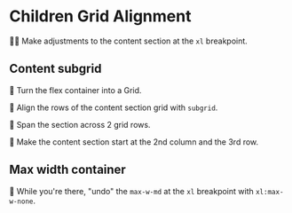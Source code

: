 # Children Grid Alignment

<EpicVideo url="https://www.epicweb.dev/workshops/pixel-perfect-figma-to-tailwind/subgrid-alignment/aligning-elements-with-parent-grid-using-subgrid" />

👨‍💼 Make adjustments to the content section at the `xl` breakpoint.

## Content subgrid

🐨 Turn the flex container into a Grid.

🐨 Align the rows of the content section grid with `subgrid`.

🐨 Span the section across 2 grid rows.

🐨 Make the content section start at the 2nd column and the 3rd row.

## Max width container

🐨 While you're there, "undo" the `max-w-md` at the `xl` breakpoint with `xl:max-w-none`.
